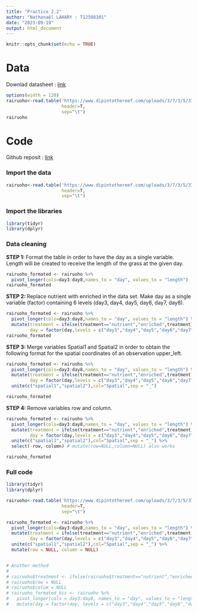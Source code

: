 ---
title: "Practice 2.2"
author: "Nathanaël LAHARY : T12508101"
date: "2023-09-19"
output: html_document
---

```{r setup, include=FALSE}
knitr::opts_chunk$set(echo = TRUE)
```

# Data

Downlad datasheet : [link](https://www.dipintothereef.com/uploads/3/7/3/5/37359245/rairuoho.txt)

```{r data, echo=FALSE,fig.width=120}
options(width = 120)
rairuoho<-read.table('https://www.dipintothereef.com/uploads/3/7/3/5/37359245/rairuoho.txt',
                     header=T, 
                     sep="\t")
rairuoho
```

# Code 

Github reposit : [link]()

### Import the data
```{r data_import}
rairuoho<-read.table('https://www.dipintothereef.com/uploads/3/7/3/5/37359245/rairuoho.txt',
                     header=T, 
                     sep="\t")
``` 

### Import the libraries
```{r libraries, message=FALSE}

library(tidyr)
library(dplyr)
```

### Data cleaning

**STEP 1: **Format the table in order to have the day as a single variable. Length will be created to receive the length of the grass at the given day.

```{r pivot}
rairuoho_formated <- rairuoho %>% 
  pivot_longer(cols=day3:day8,names_to = "day", values_to = "length")
rairuoho_formated
```
 
**STEP 2: **Replace nutrient with enriched in the data set. Make day as a single variable (factor) containing 6 levels (day3, day4, day5, day6, day7, day8).

```{r mutate}
rairuoho_formated <- rairuoho %>% 
  pivot_longer(cols=day3:day8,names_to = "day", values_to = "length") %>%
  mutate(treatment = ifelse(treatment=="nutrient","enriched",treatment),
         day = factor(day,levels = c("day3","day4","day5","day6","day7","day8")))
rairuoho_formated
```

**STEP 3: **Merge variables Spatial1 and Spatial2 in order to obtain the following format for the spatial coordinates of an observation upper_left.

```{r unite}
rairuoho_formated <- rairuoho %>% 
  pivot_longer(cols=day3:day8,names_to = "day", values_to = "length") %>%
  mutate(treatment = ifelse(treatment=="nutrient","enriched",treatment),
         day = factor(day,levels = c("day3","day4","day5","day6","day7","day8"))) %>%
  unite(c("spatial1","spatial2"),col="Spatial",sep = "_")

rairuoho_formated
```

**STEP 4: **Remove variables row and column.
```{r remove}
rairuoho_formated <- rairuoho %>% 
  pivot_longer(cols=day3:day8,names_to = "day", values_to = "length") %>%
  mutate(treatment = ifelse(treatment=="nutrient","enriched",treatment),
         day = factor(day,levels = c("day3","day4","day5","day6","day7","day8"))) %>%
  unite(c("spatial1","spatial2"),col="Spatial",sep = "_") %>%
  select(-row,-column) # mutate(row=NULL,column=NULL) also works

rairuoho_formated
```
### Full code
```{r fullcode}
library(tidyr)
library(dplyr)

rairuoho<-read.table('https://www.dipintothereef.com/uploads/3/7/3/5/37359245/rairuoho.txt',
                     header=T, 
                     sep="\t")

rairuoho_formated <- rairuoho %>% 
  pivot_longer(cols=day3:day8,names_to = "day", values_to = "length") %>%
  mutate(treatment = ifelse(treatment=="nutrient","enriched",treatment),
         day = factor(day,levels = c("day3","day4","day5","day6","day7","day8"))) %>%
  unite(c("spatial1","spatial2"),col="Spatial",sep = "_") %>%
  mutate(row = NULL, column = NULL)


# Another method 
#
# rairuoho$treatment <- ifelse(rairuoho$treatment=="nutrient","enriched","water")
# rairuoho$row = NULL
# rairuoho$colum = NULL
# rairuoho_formated_bis <- rairuoho %>%
#   pivot_longer(cols = day3:day8, names_to = "day", values_to = "length") %>%
#   mutate(day = factor(day, levels = c("day3","day4","day5","day6","day7","day8")))

```

